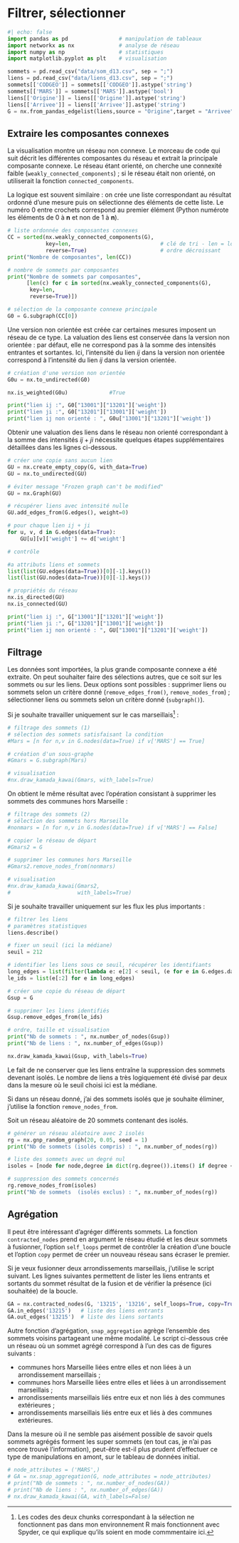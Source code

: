 # Filtrer, sélectionner

```python
#| echo: false
import pandas as pd                # manipulation de tableaux
import networkx as nx              # analyse de réseau
import numpy as np                 # statistiques
import matplotlib.pyplot as plt    # visualisation

sommets = pd.read_csv("data/som_d13.csv", sep = ";")
liens = pd.read_csv("data/liens_d13.csv", sep = ";")
sommets[['CODGEO']] = sommets[['CODGEO']].astype('string')
sommets[['MARS']] = sommets[['MARS']].astype('bool')
liens[['Origine']] = liens[['Origine']].astype('string')
liens[['Arrivee']] = liens[['Arrivee']].astype('string')
G = nx.from_pandas_edgelist(liens,source = "Origine",target = "Arrivee", edge_attr="weight",create_using=nx.DiGraph()) 

```


## Extraire les composantes connexes

La visualisation montre un réseau non connexe. Le morceau de code qui suit décrit les différentes composantes du réseau et extrait la principale composante connexe. Le réseau étant orienté, on cherche une connexité faible (`weakly_connected_components`) ; si le réseau était non orienté, on utiliserait la fonction `connected_components`.

La logique est souvent similaire : on crée une liste correspondant au résultat ordonné d'une mesure puis on sélectionne des éléments de cette liste. Le numéro 0 entre crochets correspond au premier élément (Python numérote les éléments de 0 à **n** et non de 1 à **n**).

```python
# liste ordonnée des composantes connexes
CC = sorted(nx.weakly_connected_components(G),
            key=len,                            # clé de tri - len = longueur
            reverse=True)                       # ordre décroissant
print("Nombre de composantes", len(CC))

# nombre de sommets par composantes
print("Nombre de sommets par composantes",
      [len(c) for c in sorted(nx.weakly_connected_components(G),
       key=len,
       reverse=True)])

# sélection de la composante connexe principale
G0 = G.subgraph(CC[0])

```

Une version non orientée est créée car certaines mesures imposent un réseau de ce type. La valuation des liens est conservée dans la version non orientée : par défaut, elle ne correspond pas à la somme des intensités entrantes et sortantes. Ici, l'intensité du lien *ij* dans la version non orientée correspond à l'intensité du lien *ij* dans la version orientée.

<!-- Il est possible d'avoir des intensités négatives - ce qui n'est pas le cas ici. nx.is_negatively_weighted(G0u)  #False -->

```python
# création d'une version non orientée
G0u = nx.to_undirected(G0)

nx.is_weighted(G0u)             #True

print("lien ij :", G0["13001"]["13201"]['weight'])
print("lien ji :", G0["13201"]["13001"]['weight'])
print("lien ij non orienté : ", G0u["13001"]["13201"]['weight'])

```

Obtenir une valuation des liens dans le réseau non orienté correspondant à la somme des intensités $ij + ji$ nécessite quelques étapes supplémentaires détaillées dans les lignes ci-dessous.

```python

# créer une copie sans aucun lien
GU = nx.create_empty_copy(G, with_data=True)
GU = nx.to_undirected(GU)

# éviter message "Frozen graph can't be modified"
GU = nx.Graph(GU)

# récupérer liens avec intensité nulle
GU.add_edges_from(G.edges(), weight=0)

# pour chaque lien ij + ji
for u, v, d in G.edges(data=True):
    GU[u][v]['weight'] += d['weight']

# contrôle

#a attributs liens et sommets
list(list(GU.edges(data=True))[0][-1].keys())
list(list(GU.nodes(data=True))[0][-1].keys())

# propriétés du réseau
nx.is_directed(GU)
nx.is_connected(GU)

print("lien ij :", G["13001"]["13201"]['weight'])
print("lien ji :", G["13201"]["13001"]['weight'])
print("lien ij non orienté : ", GU["13001"]["13201"]['weight'])

```

## Filtrage

Les données sont importées, la plus grande composante connexe a été extraite. On peut souhaiter faire des sélections autres, que ce soit sur les sommets ou sur les liens. Deux options sont possibles : supprimer liens ou sommets selon un critère donné (`remove_edges_from()`, `remove_nodes_from`) ; sélectionner liens ou sommets selon un critère donné (`subgraph()`). 

Si je souhaite travailler uniquement sur le cas marseillais[^1] :

[^1]: Les codes des deux chunks correspondant à la sélection ne fonctionnent pas dans mon environnement R mais fonctionnent avec Spyder, ce qui explique qu'ils soient en mode commmentaire ici.

```python
# filtrage des sommets (1)
# sélection des sommets satisfaisant la condition
#Mars = [n for n,v in G.nodes(data=True) if v['MARS'] == True]  

# création d'un sous-graphe
#Gmars = G.subgraph(Mars)

# visualisation
#nx.draw_kamada_kawai(Gmars, with_labels=True)
```

On obtient le même résultat avec l'opération consistant à supprimer les sommets des communes hors Marseille :

```python
# filtrage des sommets (2)
# sélection des sommets hors Marseille
#nonmars = [n for n,v in G.nodes(data=True) if v['MARS'] == False] 

# copier le réseau de départ
#Gmars2 = G

# supprimer les communes hors Marseille
#Gmars2.remove_nodes_from(nonmars)

# visualisation
#nx.draw_kamada_kawai(Gmars2,
#                     with_labels=True)
```

Si je souhaite travailler uniquement sur les flux les plus importants :

```python
# filtrer les liens
# paramètres statistiques
liens.describe()

# fixer un seuil (ici la médiane)
seuil = 212

# identifier les liens sous ce seuil, récupérer les identifiants
long_edges = list(filter(lambda e: e[2] < seuil, (e for e in G.edges.data('weight'))))
le_ids = list(e[:2] for e in long_edges)

# créer une copie du réseau de départ
Gsup = G

# supprimer les liens identifiés
Gsup.remove_edges_from(le_ids)

# ordre, taille et visualisation
print("Nb de sommets : ", nx.number_of_nodes(Gsup))
print("Nb de liens : ", nx.number_of_edges(Gsup))

nx.draw_kamada_kawai(Gsup, with_labels=True)
```

Le fait de ne conserver que les liens entraîne la suppression des sommets devenant isolés. Le nombre de liens a très logiquement été divisé par deux dans la mesure où le seuil choisi ici est la médiane.

Si dans un réseau donné, j'ai des sommets isolés que je souhaite éliminer, j'utilise la fonction `remove_nodes_from`.

Soit un réseau aléatoire de 20 sommets contenant des isolés.

```python
# générer un réseau aléatoire avec 2 isolés
rg = nx.gnp_random_graph(20, 0.05, seed = 1)
print("Nb de sommets (isolés compris) : ", nx.number_of_nodes(rg))

# liste des sommets avec un degré nul
isoles = [node for node,degree in dict(rg.degree()).items() if degree < 1]

# suppression des sommets concernés
rg.remove_nodes_from(isoles)
print("Nb de sommets  (isolés exclus) : ", nx.number_of_nodes(rg))
```

## Agrégation

Il peut être intéressant d'agréger différents sommets. La fonction `contracted_nodes` prend en argument le réseau étudié et les deux sommets à fusionner, l'option `self_loops ` permet de contrôler la création d'une boucle et l'option `copy` permet de créer un nouveau réseau sans écraser le premier.

Si je veux fusionner deux arrondissements marseillais, j'utilise le script suivant. Les lignes suivantes permettent de lister les liens entrants et sortants du sommet résultat de la fusion et de vérifier la présence (ici souhaitée) de la boucle.

```python

GA = nx.contracted_nodes(G, '13215', '13216', self_loops=True, copy=True)
GA.in_edges('13215')   # liste des liens entrants
GA.out_edges('13215')  # liste des liens sortants

```

Autre fonction d'agrégation, `snap_aggregation` agrège l'ensemble des sommets voisins partageant une même modalité. Le script ci-dessous crée un réseau où un sommet agrégé correspond à l'un des cas de figures suivants :

- communes hors Marseille liées entre elles et non liées à un arrondissement marseillais ;
- communes hors Marseille liées entre elles et liées à un arrondissement marseillais ;
- arrondissements marseillais liés entre eux et non liés à des communes extérieures ;
- arrondissements marseillais liés entre eux et liés à des communes extérieures.

Dans la mesure où il ne semble pas aisément possible de savoir quels sommets agrégés forment les super sommets (en tout cas, je n'ai pas encore trouvé l'information), peut-être est-il plus prudent d'effectuer ce type de manipulations en amont, sur le tableau de données initial.

```python
# node_attributes = ('MARS',)
# GA = nx.snap_aggregation(G, node_attributes = node_attributes)  
# print("Nb de sommets : ", nx.number_of_nodes(GA))
# print("Nb de liens : ", nx.number_of_edges(GA))
# nx.draw_kamada_kawai(GA, with_labels=False)

```